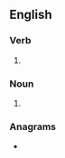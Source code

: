 ==English==

===Verb===
{{head|en|verb form}}

# {{en-third-person singular of|overrun}}

===Noun===
{{head|en|noun plural form}}

# {{plural of|overrun|lang=en}}

===Anagrams===
* {{anagrams|en|runovers|runs over}}